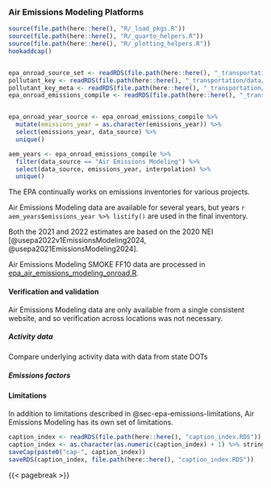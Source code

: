 ### Air Emissions Modeling Platforms {#sec-epa-air-emissions-modeling}
```r
source(file.path(here::here(), "R/_load_pkgs.R"))
source(file.path(here::here(), "R/_quarto_helpers.R"))
source(file.path(here::here(), "R/_plotting_helpers.R"))
hookaddcap()


epa_onroad_source_set <- readRDS(file.path(here::here(), "_transportation/data/epa_onroad_source_set.RDS"))
pollutant_key <- readRDS(file.path(here::here(), "_transportation/data/pollutant_key.RDS"))
pollutant_key_meta <- readRDS(file.path(here::here(), "_transportation/data/epa_onroad_source_set.RDS"))
epa_onroad_emissions_compile <- readRDS(file.path(here::here(), "_transportation/data/epa_onroad_emissions_compile.RDS"))


epa_onroad_year_source <- epa_onroad_emissions_compile %>%
  mutate(emissions_year = as.character(emissions_year)) %>%
  select(emissions_year, data_source) %>%
  unique()

aem_years <- epa_onroad_emissions_compile %>%
  filter(data_source == "Air Emissions Modeling") %>%
  select(data_source, emissions_year, interpolation) %>%
  unique()
```

The EPA continually works on emissions inventories for various projects. 

Air Emissions Modeling data are available for several years, but years `r aem_years$emissions_year %>% listify()` are used in the final inventory.

Both the 2021 and 2022 estimates are based on the 2020 NEI [@usepa2022v1EmissionsModeling2024, @usepa2021EmissionsModeling2024]. 

Air Emissions Modeling SMOKE FF10 data are processed in [epa_air_emissions_modeling_onroad.R](data-raw/epa_air_emissions_modeling_onroad.R). 

#### Verification and validation

Air Emissions Modeling data are only available from a single consistent website, and so verification across locations was not necessary. 

##### Activity data

Compare underlying activity data with data from state DOTs

##### Emissions factors

#### Limitations 

In addition to limitations described in @sec-epa-emissions-limitations, Air Emissions Modeling has its own set of limitations.


```r
caption_index <- readRDS(file.path(here::here(), "caption_index.RDS"))
caption_index <- as.character(as.numeric(caption_index) + 1) %>% stringr::str_pad(width = 2, side = "left", pad = "0")
saveCap(paste0("cap-", caption_index))
saveRDS(caption_index, file.path(here::here(), "caption_index.RDS"))
```
{{< pagebreak >}}
